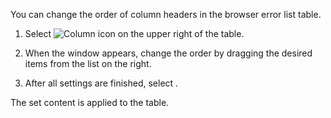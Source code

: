 <Title hashid='change-order-column' level={props.level}>Reordering the table columns</Title>

<InDoc product="browser">

You can change the order of column headers in the browser error list table.

</InDoc>

1. Select ![Column icon](/img/ico-column.svg) on the upper right of the table.

2. When the <Cmdname sid="column_settings" className="uitext" /> window appears, change the order by dragging the desired items from the list on the right.

3. After all settings are finished, select <Cmdname sid="BTN06053" className="uitext" />.

The set content is applied to the table.
